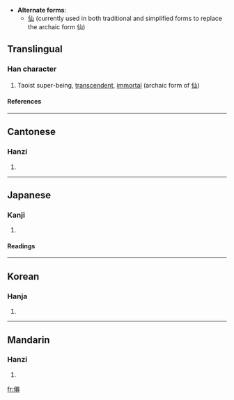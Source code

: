 * '''Alternate forms''':
**[[仙]] (currently used in both traditional and simplified forms to replace the archaic form 仙)

==Translingual==
===Han character===
{{Han char|rn=9|rad=人|as=11|sn=13|four=2121<sub>2</sub>|canj=人一田山 (OMWU)}}
# Taoist super-being, [[transcendent]], [[immortal]] (archaic form of [[仙]])
====References====
{{Han ref|kx=0115.290|dkj=01055|dj=0246.150|hdz=10209.020|uh=50CA|ud=20682|bh=DCB9|bd=56505}}
----
==Cantonese==
===Hanzi===
{{yue-hanzi|jyut=|y=sin1}}
# {{defn|Cantonese}}
----
==Japanese==
===Kanji===
{{ja-kanji|grade=|rs=人11}}
# {{defn|Japanese}} 
====Readings====
{{ja-readings|on=[[せん]] (sen)|kun=[[やまびと]] (yamabito), [[せんにん]] (sennin)}}
----
==Korean==
===Hanja===
{{ko-hanja|hangeul=[[선]]|rv=seon|mr=sŏn}}
# {{defn|Korean}}
----
==Mandarin==
===Hanzi===
{{cmn-hanzi|pin=[[xiān]] (xian1)|wg=hsien<sup>1</sup>}}
# {{defn|Mandarin}}

[[fr:僊]]